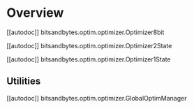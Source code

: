 # Overview

[[autodoc]] bitsandbytes.optim.optimizer.Optimizer8bit

[[autodoc]] bitsandbytes.optim.optimizer.Optimizer2State

[[autodoc]] bitsandbytes.optim.optimizer.Optimizer1State

## Utilities

[[autodoc]] bitsandbytes.optim.optimizer.GlobalOptimManager
